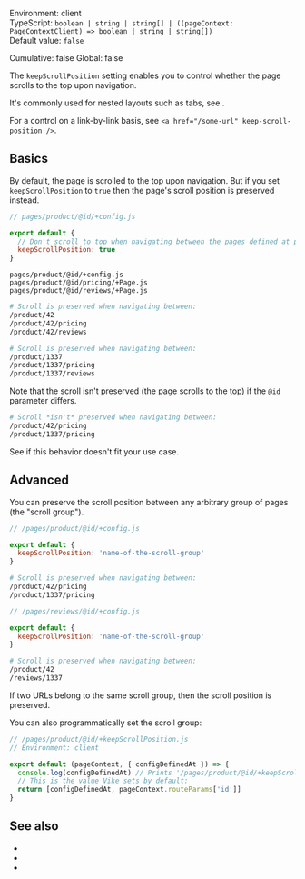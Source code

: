 
Environment: client  
TypeScript: `boolean | string | string[] | ((pageContext: PageContextClient) => boolean | string | string[])`  
Default value: `false`  
<Link href="/config#cumulative">Cumulative</Link>: false  
<Link href="/config#global">Global</Link>: false  

The `keepScrollPosition` setting enables you to control whether the page scrolls to the top upon navigation.

It's commonly used for nested layouts such as tabs, see <Link href="/Layout#nested" />.

For a control on a link-by-link basis, see <Link href="/clientRouting#settings">`<a href="/some-url" keep-scroll-position />`</Link>.


## Basics

By default, the page is scrolled to the top upon navigation. But if you set `keepScrollPosition` to `true` then the page's scroll position is preserved instead.

```js
// pages/product/@id/+config.js

export default {
  // Don't scroll to top when navigating between the pages defined at pages/product/@id/**
  keepScrollPosition: true
}
```

```
pages/product/@id/+config.js
pages/product/@id/pricing/+Page.js
pages/product/@id/reviews/+Page.js
```

```bash
# Scroll is preserved when navigating between:
/product/42
/product/42/pricing
/product/42/reviews

# Scroll is preserved when navigating between:
/product/1337
/product/1337/pricing
/product/1337/reviews
```

Note that the scroll isn't preserved (the page scrolls to the top) if the `@id` parameter differs.

```bash
# Scroll *isn't* preserved when navigating between:
/product/42/pricing
/product/1337/pricing
```

See <Link href="#advanced" /> if this behavior doesn't fit your use case.


## Advanced

You can preserve the scroll position between any arbitrary group of pages (the "scroll group").

```js
// /pages/product/@id/+config.js

export default {
  keepScrollPosition: 'name-of-the-scroll-group'
}
```

```bash
# Scroll is preserved when navigating between:
/product/42/pricing
/product/1337/pricing
```

```js
// /pages/reviews/@id/+config.js

export default {
  keepScrollPosition: 'name-of-the-scroll-group'
}
```

```bash
# Scroll is preserved when navigating between:
/product/42
/reviews/1337
```

If two URLs belong to the same scroll group, then the scroll position is preserved.

You can also programmatically set the scroll group:

```js
// /pages/product/@id/+keepScrollPosition.js
// Environment: client

export default (pageContext, { configDefinedAt }) => {
  console.log(configDefinedAt) // Prints '/pages/product/@id/+keepScrollPosition.js'
  // This is the value Vike sets by default:
  return [configDefinedAt, pageContext.routeParams['id']]
}
```


## See also

- <Link href="/Layout#nested" />
- <Link href="/clientRouting#settings" />
- <Link href="/navigate#options" />
